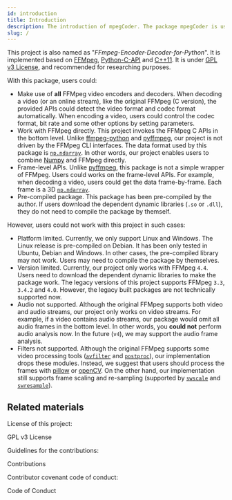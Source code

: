 ```yaml
---
id: introduction
title: Introduction
description: The introduction of mpegCoder. The package mpegCoder is used for encoding, decoding, receiving streams and pushing streams. This project is totally dependent on FFMpeg.
slug: /
---
```



This project is also named as "*FFmpeg-Encoder-Decoder-for-Python*". It is implemented based on [FFMpeg<IconExternalLink/>][link-ffmpeg], [Python-C-API<IconExternalLink/>][link-python-c-api] and [C++11<IconExternalLink/>][link-cpp11]. It is under [GPL v3 License<IconExternalLink/>][git-license], and recommended for researching purposes.

With this package, users could:

* Make use of **all** FFMpeg video encoders and decoders. When decoding a video (or an online stream), like the original FFMpeg (C version), the provided APIs could detect the video format and codec format automatically. When encoding a video, users could control the codec format, bit rate and some other options by setting parameters.
* Work with FFMpeg directly. This project invokes the FFMpeg C APIs in the bottom level. Unlike [ffmpeg-python<IconExternalLink/>][git-ffmpeg-python] and [pyffmpeg<IconExternalLink/>][git-pyffmpeg], our project is not driven by the FFMpeg CLI interfaces. The data format used by this package is [`np.ndarray`<IconExternalLink/>][link-ndarray]. In other words, our project enables users to combine [Numpy<IconExternalLink/>][link-numpy] and FFMpeg directly.
* Frame-level APIs. Unlike [pyffmpeg<IconExternalLink/>][git-pyffmpeg], this package is not a simple wrapper of FFMpeg. Users could works on the frame-level APIs. For example, when decoding a video, users could get the data frame-by-frame. Each frame is a 3D [`np.ndarray`<IconExternalLink/>][link-ndarray].
* Pre-compiled package. This package has been pre-compiled by the author. If users download the dependent dynamic libraries (`.so` or `.dll`), they do not need to compile the package by themself.

However, users could not work with this project in such cases:

* Platform limited. Currently, we only support Linux and Windows. The Linux release is pre-compiled on Debian. It has been only tested in Ubuntu, Debian and Windows. In other cases, the pre-compiled library may not work. Users may need to compile the package by themselves.
* Version limited. Currently, our project only works with FFMpeg `4.4`. Users need to download the dependent dynamic libraries to make the package work. The legacy versions of this project supports FFMpeg `3.3`, `3.4.2` and `4.0`. However, the legacy built packages are not technically supported now.
* Audio not supported. Although the original FFMpeg supports both video and audio streams, our project only works on video streams. For example, if a video contains audio streams, our package would omit all audio frames in the bottom level. In other words, you **could not** perform audio analysis now. In the future (`v4`), we may support the audio frame analysis.
* Filters not supported. Although the original FFMpeg supports some video processing tools ([`avfilter`<IconExternalLink/>][link-avfilter] and [`postproc`<IconExternalLink/>][link-postproc]), our implementation drops these modules. Instead, we suggest that users should process the frames with [pillow<IconExternalLink/>][pip-pillow] or [openCV<IconExternalLink/>][pip-opencv]. On the other hand, our implementation still supports frame scaling and re-sampling (supported by [`swscale`<IconExternalLink/>][link-swscale] and [`swresample`<IconExternalLink/>][link-swresample]).

## Related materials

License of this project:

<p>
  <DarkButton to="https://github.com/cainmagi/FFmpeg-Encoder-Decoder-for-Python/blob/master/LICENSE" icon={octLaw16}>
    GPL v3 License
  </DarkButton>
</p>

Guidelines for the contributions:

<p>
  <DarkButton to="https://github.com/cainmagi/FFmpeg-Encoder-Decoder-for-Python/blob/master/CONTRIBUTING.md" icon={octRepoForked16}>
    Contributions
  </DarkButton>
</p>

Contributor covenant code of conduct:

<p>
  <DarkButton to="https://github.com/cainmagi/FFmpeg-Encoder-Decoder-for-Python/blob/master/CODE_OF_CONDUCT.md" icon={octShareAndroid16}>
    Code of Conduct
  </DarkButton>
</p>


[git-ffmpeg-python]:https://github.com/kkroening/ffmpeg-python "ffmpeg-python"
[git-pyffmpeg]:https://github.com/deuteronomy-works/pyffmpeg "pyffmpeg"
[git-license]:https://github.com/cainmagi/FFmpeg-Encoder-Decoder-for-Python/blob/master/LICENSE
[pip-pillow]:https://pypi.org/project/Pillow "Pillow"
[pip-opencv]:https://pypi.org/project/opencv-python "OpenCV Python"
[link-cpp11]:https://en.cppreference.com/w/ "C++ 11"
[link-python-c-api]:https://docs.python.org/3/c-api/index.html "Python-C-API"
[link-numpy]:https://numpy.org "Numpy"
[link-ndarray]:https://numpy.org/doc/stable/reference/generated/numpy.ndarray.html "np.ndarray"
[link-ffmpeg]:https://ffmpeg.org "FFMpeg"
[link-avfilter]:http://ffmpeg.org/doxygen/trunk/group__lavfi.html "libavfilter"
[link-postproc]:http://ffmpeg.org/doxygen/trunk/group__lpp.html "libpostproc"
[link-swscale]:http://ffmpeg.org/doxygen/trunk/group__libsws.html "libswscale"
[link-swresample]:http://ffmpeg.org/doxygen/trunk/group__lswr.html "libswresample"
